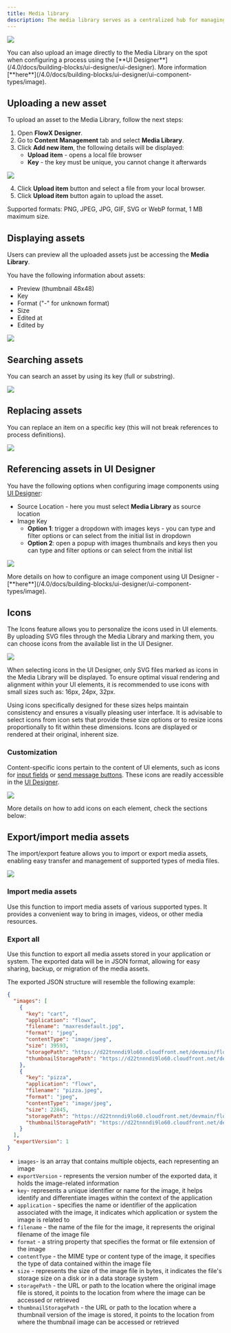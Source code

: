 ```yaml
---
title: Media library
description: The media library serves as a centralized hub for managing and organizing various types of media files, including images, GIFs, and more. It encompasses all the files that have been uploaded to the **processes**, providing a convenient location to view, organize, and upload new media files.
---
```


![](https://s3.eu-west-1.amazonaws.com/docx.flowx.ai/release-notes/media_library.gif)

<Tip>
You can also upload an image directly to the Media Library on the spot when configuring a process using the [**UI Designer**](/4.0/docs/building-blocks/ui-designer/ui-designer). More information [**here**](/4.0/docs/building-blocks/ui-designer/ui-component-types/image).
</Tip>

## Uploading a new asset

To upload an asset to the Media Library, follow the next steps:

1. Open **FlowX Designer**.
2. Go to **Content Management** tab and select **Media Library**.
3. Click **Add new item**, the following details will be displayed:
    * **Upload item** - opens a local file browser
    * **Key** - the key must be unique, you cannot change it afterwards

![](https://s3.eu-west-1.amazonaws.com/docx.flowx.ai/building-blocks/ui-designer/media_library_add_new.png)

4. Click **Upload item** button and select a file from your local browser.
5. Click **Upload item** button again to upload the asset.

<Info>
Supported formats: PNG, JPEG, JPG, GIF, SVG or WebP format, 1 MB maximum size.
</Info>

## Displaying assets

Users can preview all the uploaded assets just be accessing the **Media Library**.

You have the following information about assets:

* Preview (thumbnail 48x48)
* Key
* Format ("-" for unknown format)
* Size
* Edited at 
* Edited by

![](https://s3.eu-west-1.amazonaws.com/docx.flowx.ai/platform-deep-dive/media_library_preview.png)

## Searching assets

You can search an asset by using its key (full or substring).

![](https://s3.eu-west-1.amazonaws.com/docx.flowx.ai/platform-deep-dive/search_asset.png)

## Replacing assets

You can replace an item on a specific key (this will not break references to process definitions).

![](https://s3.eu-west-1.amazonaws.com/docx.flowx.ai/platform-deep-dive/replace_asset.gif)

## Referencing assets in UI Designer

You have the following options when configuring image components using [UI Designer](../../../building-blocks/ui-designer/ui-designer):

* Source Location - here you must select **Media Library** as source location 
* Image Key  
    * **Option 1**: trigger a dropdown with images keys - you can type and filter options or can select from the initial list in dropdown 
    * **Option 2**: open a popup with images thumbnails and keys then you can type and filter options or can select from the initial list

![](https://s3.eu-west-1.amazonaws.com/docx.flowx.ai/platform-deep-dive/media_library_options.png)

<Tip>
More details on how to configure an image component using UI Designer - [**here**](/4.0/docs/building-blocks/ui-designer/ui-component-types/image).
</Tip>

## Icons

The Icons feature allows you to personalize the icons used in UI elements. By uploading SVG files through the Media Library and marking them, you can choose icons from the available list in the UI Designer.

![](https://s3.eu-west-1.amazonaws.com/docx.flowx.ai/platform-deep-dive/icons.png)

<Info>
When selecting icons in the UI Designer, only SVG files marked as icons in the Media Library will be displayed.
</Info>

<Info>
To ensure optimal visual rendering and alignment within your UI elements, it is recommended to use icons with small sizes such as: 16px, 24px, 32px.

Using icons specifically designed for these sizes helps maintain consistency and ensures a visually pleasing user interface. It is advisable to select icons from icon sets that provide these size options or to resize icons proportionally to fit within these dimensions.
<Warning>
Icons are displayed or rendered at their original, inherent size.
</Warning>
</Info>

### Customization

Content-specific icons pertain to the content of UI elements, such as icons for [input fields](../../../building-blocks/ui-designer/ui-component-types/form-elements/input-form-field) or [send message buttons](../../../building-blocks/ui-designer/ui-component-types/buttons). These icons are readily accessible in the [UI Designer](../../../building-blocks/ui-designer/).

![](https://s3.eu-west-1.amazonaws.com/docx.flowx.ai/platform-deep-dive/icon_add_ui.gif)

More details on how to add icons on each element, check the sections below:

<CardGroup cols={1}>
<Card title="Input element" href="../../../building-blocks/ui-designer/ui-component-types/form-elements/input-form-field#input-styling" icon="file">
</Card>

<Card title="Select element" href="../../../building-blocks/ui-designer/ui-component-types/form-elements/select-form-field#icons" icon="file">
</Card>

<Card title="Buttons" href="../../../building-blocks/ui-designer/ui-component-types/buttons#icons" icon="file">
</Card>
</CardGroup>


## Export/import media assets

The import/export feature allows you to import or export media assets, enabling easy transfer and management of supported types of media files.

![](https://s3.eu-west-1.amazonaws.com/docx.flowx.ai/platform-deep-dive/media_library_export.png)

### Import media assets

Use this function to import media assets of various supported types. It provides a convenient way to bring in images, videos, or other media resources.

### Export all

Use this function to export all media assets stored in your application or system. The exported data will be in JSON format, allowing for easy sharing, backup, or migration of the media assets.

The exported JSON structure will resemble the following example:

```json
{
  "images": [
    {
      "key": "cart",
      "application": "flowx",
      "filename": "maxresdefault.jpg",
      "format": "jpeg",
      "contentType": "image/jpeg",
      "size": 39593,
      "storagePath": "https://d22tnnndi9lo60.cloudfront.net/devmain/flowx/cart/1681982352417_maxresdefault.jpg",
      "thumbnailStoragePath": "https://d22tnnndi9lo60.cloudfront.net/devmain/flowx/cart/1681982352417_thumbnail_maxresdefault.jpg"
    },
    {
      "key": "pizza",
      "application": "flowx",
      "filename": "pizza.jpeg",
      "format": "jpeg",
      "contentType": "image/jpeg",
      "size": 22845,
      "storagePath": "https://d22tnnndi9lo60.cloudfront.net/devmain/flowx/pizza/1681982352165_pizza.jpeg",
      "thumbnailStoragePath": "https://d22tnnndi9lo60.cloudfront.net/devmain/flowx/pizza/1681982352165_thumbnail_pizza.jpeg"
    }
  ],
  "exportVersion": 1
}
```

* `images`- is an array that contains multiple objects, each representing an image
* `exportVersion` - represents the version number of the exported data, it holds the image-related information
* `key`- represents a unique identifier or name for the image, it helps identify and differentiate images within the context of the application
* `application` - specifies the name or identifier of the application associated with the image, it indicates which application or system the image is related to
* `filename` - the name of the file for the image, it represents the original filename of the image file
* `format` - a string property that specifies the format or file extension of the image
* `contentType` - the MIME type or content type of the image, it specifies the type of data contained within the image file
* `size` - represents the size of the image file in bytes, it indicates the file's storage size on a disk or in a data storage system
* `storagePath` - the URL or path to the location where the original image file is stored, it points to the location from where the image can be accessed or retrieved
* `thumbnailStoragePath` - the URL or path to the location where a thumbnail version of the image is stored, it points to the location from where the thumbnail image can be accessed or retrieved
